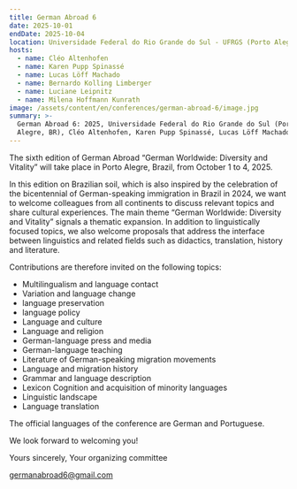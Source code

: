 ```yaml
---
title: German Abroad 6
date: 2025-10-01
endDate: 2025-10-04
location: Universidade Federal do Rio Grande do Sul - UFRGS (Porto Alegre, Brasilien)
hosts:
  - name: Cléo Altenhofen
  - name: Karen Pupp Spinassé
  - name: Lucas Löff Machado
  - name: Bernardo Kolling Limberger
  - name: Luciane Leipnitz
  - name: Milena Hoffmann Kunrath
image: /assets/content/en/conferences/german-abroad-6/image.jpg
summary: >-
  German Abroad 6: 2025, Universidade Federal do Rio Grande do Sul (Porto
  Alegre, BR), Cléo Altenhofen, Karen Pupp Spinassé, Lucas Löff Machado
---
```

The sixth edition of German Abroad “German Worldwide: Diversity and Vitality” will take place in Porto Alegre, Brazil, from October 1 to 4, 2025.

In this edition on Brazilian soil, which is also inspired by the celebration of the bicentennial of German-speaking immigration in Brazil in 2024, we want to welcome colleagues from all continents to discuss relevant topics and share cultural experiences. The main theme “German Worldwide: Diversity and Vitality” signals a thematic expansion. In addition to linguistically focused topics, we also welcome proposals that address the interface between linguistics and related fields such as didactics, translation, history and literature.

Contributions are therefore invited on the following topics:

* Multilingualism and language contact
* Variation and language change
* language preservation
* language policy
* Language and culture
* Language and religion
* German-language press and media
* German-language teaching
* Literature of German-speaking migration movements
* Language and migration history
* Grammar and language description
* Lexicon Cognition and acquisition of minority languages
* Linguistic landscape
* Language translation

The official languages of the conference are German and Portuguese.

We look forward to welcoming you!

Yours sincerely, Your organizing committee

[germanabroad6@gmail.com](mailto:germanabroad6@gmail.com)&#x20;
